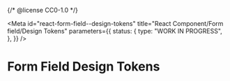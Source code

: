 {/* @license CC0-1.0 */}


<Meta
  id="react-form-field--design-tokens"
  title="React Component/Form field/Design Tokens"
  parameters={{
    status: {
      type: "WORK IN PROGRESS",
    },
  }}
/>

# Form Field Design Tokens

<ComponentTokensSection tokens={tokens} definition={tokensDefinition} component="utrecht-form-field" />
